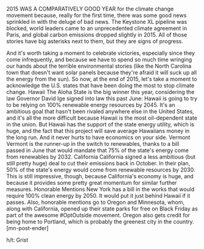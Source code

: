 2015 WAS A COMPARATIVELY GOOD YEAR for the climate change movement because, really for the first time, there was some good news sprinkled in with the deluge of bad news. The Keystone XL pipeline was blocked, world leaders came to an unprecedented climate agreement in Paris, and global carbon emissions dropped slightly in 2015. All of those stories have big asterisks next to them, but they are signs of progress.

And it's worth taking a moment to celebrate victories, especially since they come infrequently, and because we have to spend so much time wringing our hands about the terrible environmental stories (like the North Carolina town that doesn't want solar panels because they're afraid it will suck up all the energy from the sun). So now, at the end of 2015, let's take a moment to acknowledge the U.S. states that have been doing the most to stop climate change.
Hawaii
The Aloha State is the big winner this year, considering the law Governor David Ige signed into law this past June: Hawaii is going to try to be relying on 100% renewable energy resources by 2045. It's an ambitious goal that hasn't been rivaled anywhere else in the United States, and it's all the more difficult because Hawaii is the most oil-dependent state in the union. But Hawaii has the support of the state energy utility, which is huge, and the fact that this project will save average Hawaiians money in the long run. And it never hurts to have economics on your side.
Vermont
Vermont is the runner-up in the switch to renewables, thanks to a bill passed in June that would mandate that 75% of the state's energy come from renewables by 2032.
California
California signed a less ambitious (but still pretty huge) deal to cut their emissions back in October. In their plan, 50% of the state's energy would come from renewable resources by 2030. This is still impressive, though, because California's economy is huge, and because it provides some pretty great momentum for similar further measures.
Honorable Mentions
New York has a bill in the works that would require 100% clean energy by 2050. It would put it just behind Hawaii if it passes. Also, honorable mentions go to Oregon and Minnesota, whom, along with California, opened up their state parks for free on Black Friday as part of the awesome #OptOutside movement. Oregon also gets credit for being home to Portland, which is probably the greenest city in the country. [mn-post-ender]

h/t: Grist